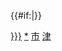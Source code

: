 {{navbox
|name=天津市人民政府
|title=[[天津市人民政府]]
|image={{中华人民共和国国徽|50}}
|bodyclass = hlist
|above=[[天津市人民政府办公厅|办公厅]]
 
|group1=25 [[天津市人民政府组成部门|组成部门]]
|list1=
*[[天津市发展和改革委员会|发改委]]
*[[天津市教育委员会|教委]]
*[[天津市科学技术局|科技局]]<small>（[[天津市外国专家局|外专局]]）</small><sup>1</sup>
*[[天津市工业和信息化局|工信局]]<small>（[[天津市无线电管理局|无管局]]）</small><sup>1</sup>
*[[天津市民族和宗教事务委员会|民宗委]]
*[[天津市公安局|公安局]]
*[[天津市民政局|民政局]]<small>（[[天津市社会组织管理局|社管局]]）</small><sup>1</sup>
*[[天津市司法局|司法局]]
*[[天津市财政局|财政局]]
*[[天津市人力资源和社会保障局|人保局]]
*[[天津市规划和自然资源局|规划资源局]]<small>（[[天津市海洋局|海洋局]]）</small><sup>1</sup>
*[[天津市生态环境局|生态环境局]]
*[[天津市住房和城乡建设委员会|住建委]]
*[[天津市城市管理委员会|城管委]]
*[[天津市交通运输委员会|交委]]
*[[天津市水务局|水务局]]
*[[天津市农业农村委员会|农业农村委]]
*[[天津市商务局|商务局]]<small>（[[天津市人民政府口岸服务办公室|口岸办]]）</small><sup>1</sup>
*[[天津市文化和旅游局|文旅局]]<small>（[[天津市广播电视局|广电局]]、[[天津市文物局|文物局]]）</small><sup>1</sup>
*[[天津市卫生健康委员会|卫健委]]<small>（[[天津市中医药管理局|中医药局]]、[[天津市爱国卫生运动委员会办公室|爱卫办]]）</small><sup>1</sup>
*[[天津市退役事务局|退役军人事务局]]
*[[天津市应急管理局|应急局]]
*[[天津市审计局|审计局]]
*[[天津市人民政府外事办公室|外事办]]
*[[天津市市场监督管理委员会|市场监管委]]
 
|group2 = 1 [[天津市人民政府直属特设机构|直属特设机构]]
|list2 = 
*[[天津市人民政府国有资产监督管理委员会|国资委]]
 
|group3=10 [[天津市人民政府直属机构|直属机构]]
|list3=
*[[天津市体育局|体育局]]
*[[天津市统计局|统计局]]
*[[天津市医疗保障局|医保局]]
*[[天津市地方金融监督管理局|地方金融监管局]]<small>（[[天津市金融管理局|金融管理局]]）</small><sup>1</sup>
*[[天津市机关事务管理局|市管局]]
*[[天津市人民政府研究室|研究室]]
*[[天津市人民政府信访办公室|信访办]]
*[[天津市人民政府人民防空办公室|人防办]]
*[[天津市人民政府合作交流办公室|合作办]]
*[[天津市人民政府政务服务办公室|政务服务办]]<small>（[[天津市营商环境办公室|营商环境办]]）</small><sup>1</sup>
 
|group4 = 9 [[天津市人民政府部门管理机构|部门管理机构]]
|list4 =
*<sup>[[天津市人民政府办公厅|办公厅]]</sup>[[天津市人民政府参事室|参事室]]<small>（[[天津市文史研究馆|文史馆]]）</small><sup>1</sup>
*<sup>[[天津市发展和改革委员会|发改委]]</sup>[[天津市粮食和物资储备局|粮食物资局]]
*<sup>[[天津市司法局|司法局]]</sup>[[天津市监狱管理局|监狱局]]
*<sup>[[天津市司法局|司法局]]</sup>[[天津市戒毒管理局|戒毒局]]
*<sup>[[天津市城市管理委员会|城管委]]</sup>[[天津市城市公用事业管理局|城市公用事业管理局]]
*<sup>[[天津市交通运输委员会|交委]]</sup>[[天津市道路运输管理局|道路运输管理局]]
*<sup>[[天津市交通运输委员会|交委]]</sup> [[天津市港航管理局|港航管理局]]
*<sup>[[天津市市场监督管理委员会|市场监管委]]</sup>[[天津市食品药品监督管理局|药监局]]
*<sup>[[天津市市场监督管理委员会|市场监管委]]</sup>[[天津市知识产权局|知产局]]
 
|group5 = 9 [[天津市人民政府派出机构|派出机构]]
|list5=
{{Navbox |child
|list1=
 
|group2 = 9 [[天津市人民政府驻外办事处|驻外办事处]]
|list2=
*[[天津市人民政府驻北京办事处|北京]]
*[[天津市人民政府驻上海办事处|上海]]
*[[天津市人民政府驻广州办事处|广州]]
*[[天津市人民政府驻沈阳办事处|沈阳]]
*[[天津市人民政府驻成都办事处|成都]]
*[[天津市人民政府驻西安办事处|西安]]
*[[天津市人民政府驻福州办事处|福州]]
*[[天津市人民政府驻乌鲁木齐办事处|乌鲁木齐]]
*[[天津市人民政府驻济南办事处|济南]]
}}
 
|group6 = 1 [[天津市人民政府直属事业单位|直属事业单位]]
|list6 =
*[[天津市促进投资办公室|促进投资办]]
 
|belowstyle = text-align:left;
|below = 注1：科学技术局挂'''外国专家局'''牌子；工业和信息化局挂'''无线电管理局'''牌子；民政局挂'''社会组织管理局'''牌子；规划和自然资源局挂'''海洋局'''牌子；商务局挂'''市人民政府口岸服务办公室'''牌子；文化和旅游局挂'''广播电视局、文物局'''牌子；卫生健康委员会挂'''中医药管理局、爱国卫生运动委员会办公室'''牌子；地方金融监督管理局挂'''金融管理局'''牌子；市人民政府政务服务办公室挂'''营商环境办公室'''牌子；市人民政府参事室挂'''文史研究馆'''牌子
}}{{#if:{{{1|}}}|[[Category:天津市人民政府{{{1|}}}]]}}<noinclude>
 
[[Category:天津市人民政府|*]]
[[Category:天津政府模板|市]]
[[Category:省级人民政府机构导航模板|津]]
</noinclude>